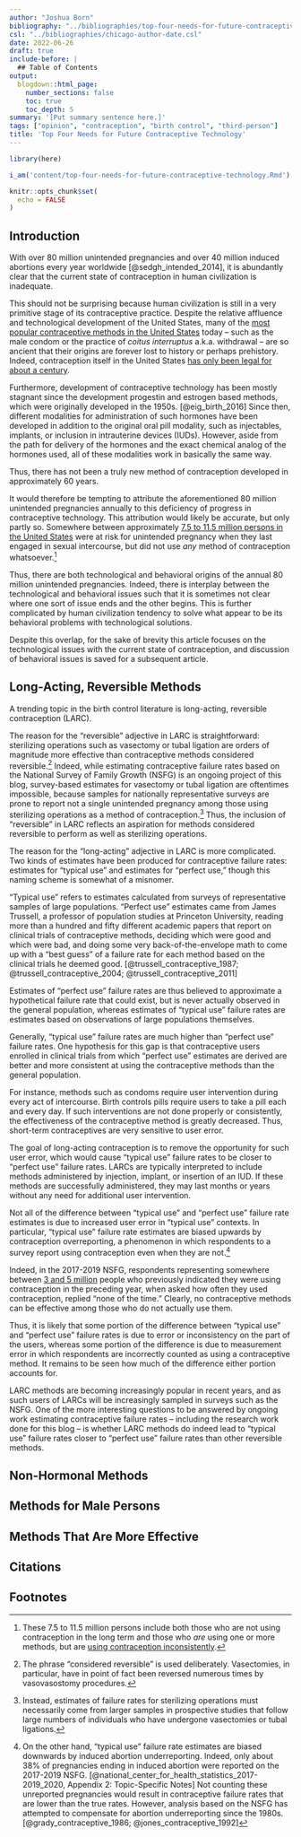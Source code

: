 ```yaml
---
author: "Joshua Born"
bibliography: "../bibliographies/top-four-needs-for-future-contraceptive-technology.bib"
csl: "../bibliographies/chicago-author-date.csl"
date: 2022-06-26
draft: true
include-before: |
  ## Table of Contents
output:
  blogdown::html_page:
    number_sections: false
    toc: true
    toc_depth: 5
summary: '[Put summary sentence here.]'
tags: ["opinion", "contraception", "birth control", "third-person"]
title: 'Top Four Needs for Future Contraceptive Technology'
---
```


```r
library(here)

i_am('content/top-four-needs-for-future-contraceptive-technology.Rmd')

knitr::opts_chunk$set(
  echo = FALSE
)
```

## Introduction

With over 80 million unintended pregnancies and over 40 million induced abortions every year worldwide [@sedgh_intended_2014], it is abundantly clear that the current state of contraception in human civilization is inadequate. 

This should not be surprising because human civilization is still in a very primitive stage of its contraceptive practice. Despite the relative affluence and technological development of the United States, many of the [most popular contraceptive methods in the United States](/use-of-contraception-in-the-united-states-2017-2019.html#methods-used) today -- such as the male condom or the practice of _coitus interruptus_ a.k.a. withdrawal -- are so ancient that their origins are forever lost to history or perhaps prehistory. Indeed, contraception itself in the United States [has only been legal for about a century](/margaret-sanger-on-abortion-in-her-own-words.html#who-was-margaret-sanger).

Furthermore, development of contraceptive technology has been mostly stagnant since the development progestin and estrogen based methods, which were originally developed in the 1950s. [@eig_birth_2016] Since then, different modalities for administration of such hormones have been developed in addition to the original oral pill modality, such as injectables, implants, or inclusion in intrauterine devices (IUDs). However, aside from the path for delivery of the hormones and the exact chemical analog of the hormones used, all of these modalities work in basically the same way.

Thus, there has not been a truly new method of contraception developed in approximately 60 years.

It would therefore be tempting to attribute the aforementioned 80 million unintended pregnancies annually to this deficiency of progress in contraceptive technology. This attribution would likely be accurate, but only partly so. Somewhere between approximately [7.5 to 11.5 million persons in the United States](http://localhost:4321/use-of-contraception-in-the-united-states-2017-2019.html#use-of-contraception-during-most-recent-intercourse) were at risk for unintended pregnancy when they last engaged in sexual intercourse, but did not use _any_ method of contraception whatsoever.[^inconsistently]

[^inconsistently]: These 7.5 to 11.5 million persons include both those who are not using contraception in the long term and those who _are_ using one or more methods, but are [using contraception inconsistently](/use-of-contraception-in-the-united-states-2017-2019.html#consistency-of-use-of-contraception).

Thus, there are both technological and behavioral origins of the annual 80 million unintended pregnancies. Indeed, there is interplay between the technological and behavioral issues such that it is sometimes not clear where one sort of issue ends and the other begins. This is further complicated by human civilization tendency to solve what appear to be its behavioral problems with technological solutions.

Despite this overlap, for the sake of brevity this article focuses on the technological issues with the current state of contraception, and discussion of behavioral issues is saved for a subsequent article.


## Long-Acting, Reversible Methods

A trending topic in the birth control literature is long-acting, reversible contraception (LARC).

The reason for the "reversible" adjective in LARC is straightforward: sterilizing operations such as vasectomy or tubal ligation are orders of magnitude more effective than contraceptive methods considered reversible.[^considered] Indeed, while estimating contraceptive failure rates based on the National Survey of Family Growth (NSFG) is an ongoing project of this blog, survey-based estimates for vasectomy or tubal ligation are oftentimes impossible, because samples for nationally representative surveys are prone to report not a single unintended pregnancy among those using sterilizing operations as a method of contraception.[^prospective] Thus, the inclusion of "reversible" in LARC reflects an aspiration for methods considered reversible to perform as well as sterilizing operations.

[^considered]: The phrase "considered reversible" is used deliberately. Vasectomies, in particular, have in point of fact been reversed numerous times by vasovasostomy procedures.

[^prospective]: Instead, estimates of failure rates for sterilizing operations must necessarily come from larger samples in prospective studies that follow large numbers of individuals who have undergone vasectomies or tubal ligations.

The reason for the "long-acting" adjective in LARC is more complicated. Two kinds of estimates have been produced for contraceptive failure rates: estimates for "typical use" and estimates for "perfect use," though this naming scheme is somewhat of a misnomer.

"Typical use" refers to estimates calculated from surveys of representative samples of large populations. "Perfect use" estimates came from James Trussell, a professor of population studies at Princeton University, reading more than a hundred and fifty different academic papers that report on clinical trials of contraceptive methods, deciding which were good and which were bad, and doing some very back-of-the-envelope math to come up with a "best guess" of a failure rate for each method based on the clinical trials he deemed good. [@trussell_contraceptive_1987; @trussell_contraceptive_2004; @trussell_contraceptive_2011]

Estimates of "perfect use" failure rates are thus believed to approximate a hypothetical failure rate that could exist, but is never actually observed in the general population, whereas estimates of "typical use" failure rates are estimates based on observations of large populations themselves.

Generally, "typical use" failure rates are much higher than "perfect use" failure rates. One hypothesis for this gap is that contraceptive users enrolled in clinical trials from which "perfect use" estimates are derived are better and more consistent at using the contraceptive methods than the general population.

For instance, methods such as condoms require user intervention during every act of intercourse. Birth controls pills require users to take a pill each and every day. If such interventions are not done properly or consistently, the effectiveness of the contraceptive method is greatly decreased. Thus, short-term contraceptives are very sensitive to user error.

The goal of long-acting contraception is to remove the opportunity for such user error, which would cause "typical use" failure rates to be closer to "perfect use" failure rates. LARCs are typically interpreted to include methods administered by injection, implant, or insertion of an IUD. If these methods are successfully administered, they may last months or years without any need for additional user intervention.

Not all of the difference between "typical use" and "perfect use" failure rate estimates is due to increased user error in "typical use" contexts. In particular, "typical use" failure rate estimates are biased upwards by contraception overreporting, a phenomenon in which respondents to a survey report using contraception even when they are not.[^underreporting]

[^underreporting]: On the other hand, "typical use" failure rate estimates are biased downwards by induced abortion underreporting. Indeed, only about 38\% of pregnancies ending in induced abortion were reported on the 2017-2019 NSFG. [@national_center_for_health_statistics_2017-2019_2020, Appendix 2: Topic-Specific Notes] Not counting these unreported pregnancies would result in contraceptive failure rates that are lower than the true rates. However, analysis based on the NSFG has attempted to compensate for abortion underreporting since the 1980s. [@grady_contraceptive_1986; @jones_contraceptive_1992]

Indeed, in the 2017-2019 NSFG, respondents representing somewhere between [3 and 5 million](/use-of-contraception-in-the-united-states-2017-2019.html#any-method-during-past-12-months) people who previously indicated they were using contraception in the preceding year, when asked how often they used contraception, replied "none of the time." Clearly, no contraceptive methods can be effective among those who do not actually use them.

Thus, it is likely that some portion of the difference between "typical use" and "perfect use" failure rates is due to error or inconsistency on the part of the users, whereas some portion of the difference is due to measurement error in which respondents are incorrectly counted as using a contraceptive method. It remains to be seen how much of the difference either portion accounts for.

LARC methods are becoming increasingly popular in recent years, and as such users of LARCs will be increasingly sampled in surveys such as the NSFG. One of the more interesting questions to be answered by ongoing work estimating contraceptive failure rates -- including the research work done for this blog -- is whether LARC methods do indeed lead to "typical use" failure rates closer to "perfect use" failure rates than other reversible methods.


## Non-Hormonal Methods


## Methods for Male Persons


## Methods That Are More Effective


## Citations

::: {#refs}
:::


## Footnotes

